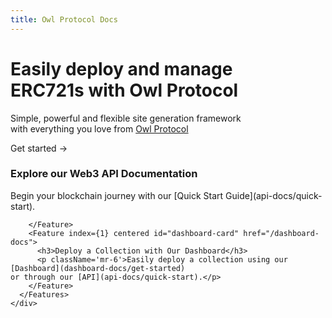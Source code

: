 ```yaml
---
title: Owl Protocol Docs
---
```



<div className="home-content">
  <div className="content-container">
    <h1 className="headline">Easily deploy and manage <br className='sm:block hidden'/>ERC721s with Owl Protocol</h1>
    <p className="subtitle">Simple, powerful and flexible site generation framework <br className='sm:block hidden'/>with everything you love from <a className="nextjs-link" href="https://owlprotocol.xyz/" target="_blank">Owl Protocol</a></p>
    <p className="subtitle">
      <Link className={styles.cta} href="/dashboard-docs">Get started <span>→</span></Link>
    </p>
  </div>
  <style jsx>{`
    .content-container {
      max-width: 90rem;
      padding-left: max(env(safe-area-inset-left),1.5rem);
      padding-right: max(env(safe-area-inset-right),1.5rem);
      margin: 0 auto;
    }
    .features-container {
      margin: 8rem 0 0;
      padding: 4rem 0;
      background-color: #f3f4f6;
      border-bottom: 1px solid #e5e7eb;
    }
    .features-container .content-container {
      margin-top: -8rem;
    }
    :global(.dark) .features-container {
      background-color: #000;
      border-bottom: 1px solid rgb(38,38,38);
    }
    .headline {
      display: inline-flex;
      font-size: 3.125rem;
      font-size: min(4.375rem, max(8vw, 2.5rem));
      font-weight: 700;
      font-feature-settings: initial;
      letter-spacing: -.12rem;
      margin-left: -0.2rem;
      margin-top: 3.4rem;
      line-height: 1.1;
      background-image: linear-gradient(146deg,#000,#757a7d);
      -webkit-background-clip: text;
      -webkit-text-fill-color: transparent;
      background-clip: text;
    }
    :global(.dark) .headline {
      background-image: linear-gradient(146deg,#fff,#757a7d);
    }
    .subtitle {
      font-size: 1.3rem;
      font-size: min(1.3rem, max(3.5vw, 1.2rem));
      font-feature-settings: initial;
      line-height: 1.6;
    }
    :global(#api-card img) {
      object-fit: cover;
      object-position: left;
      position: absolute;
      left: 0;
      right: 0;
      top: 0;
      bottom: 0;
      height: 100%;
      z-index: 0;
      user-select: none;
      pointer-events: none;
    }
    :global(#docs-card img:nth-child(2)) {
      display: none;
    }
    :global(.dark #docs-card img:nth-child(2)) {
      display: initial;
    }
    :global(.dark #docs-card img:nth-child(1)) {
      display: none;
    }
    @media screen and (max-width: 1200px) {
      .headline {
        letter-spacing: -.08rem;
      }
    }
    @media screen and (max-width: 1024px) {
      :global(#api-card) {
        aspect-ratio: 135/86;
      }
      :global(#highlighting-card) {
        background-size: 136%;
      }
    }
  `}</style>

  <div className="features-container">
    <div className="content-container">
      <Features>
        <Feature index={0} centered id="api-card" href="/api-docs">
          <h3>Explore our Web3 API Documentation</h3>
          <p className='mr-6'>Begin your blockchain journey with our [Quick Start Guide](api-docs/quick-start).</p>

        </Feature>
        <Feature index={1} centered id="dashboard-card" href="/dashboard-docs">
          <h3>Deploy a Collection with Our Dashboard</h3>
          <p className='mr-6'>Easily deploy a collection using our [Dashboard](dashboard-docs/get-started)
    or through our [API](api-docs/quick-start).</p>
        </Feature>
      </Features>
    </div>

  </div>
</div>
